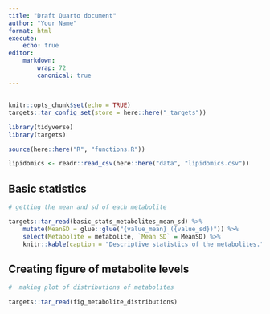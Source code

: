 ```yaml
---
title: "Draft Quarto document"
author: "Your Name"
format: html
execute: 
    echo: true
editor: 
    markdown:
        wrap: 72
        canonical: true 
---
```


## 

```r
knitr::opts_chunk$set(echo = TRUE)
targets::tar_config_set(store = here::here("_targets"))

library(tidyverse)
library(targets)

source(here::here("R", "functions.R"))

lipidomics <- readr::read_csv(here::here("data", "lipidomics.csv"))

```

## Basic statistics

```r
# getting the mean and sd of each metabolite

targets::tar_read(basic_stats_metabolites_mean_sd) %>% 
    mutate(MeanSD = glue::glue("{value_mean} ({value_sd})")) %>% 
    select(Metabolite = metabolite, `Mean SD` = MeanSD) %>%
    knitr::kable(caption = "Descriptive statistics of the metabolites.")

```

## Creating figure of metabolite levels

```r
#  making plot of distributions of metabolites

targets::tar_read(fig_metabolite_distributions)

```
